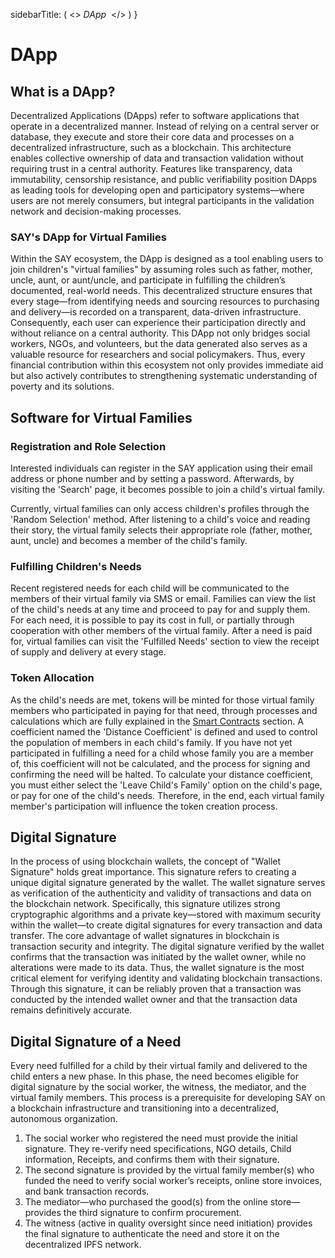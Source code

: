 
  sidebarTitle: (
    <>
      <i>DApp</i>&nbsp;
    </>
  )
}

<div style={{direction: 'ltr', textAlign: 'justify'}}>


# DApp

## What is a DApp?
Decentralized Applications (DApps) refer to software applications that operate in a decentralized manner. Instead of relying on a central server or database, they execute and store their core data and processes on a decentralized infrastructure, such as a blockchain. This architecture enables collective ownership of data and transaction validation without requiring trust in a central authority. Features like transparency, data immutability, censorship resistance, and public verifiability position DApps as leading tools for developing open and participatory systems—where users are not merely consumers, but integral participants in the validation network and decision-making processes.
### SAY's DApp for Virtual Families
Within the SAY ecosystem, the DApp is designed as a tool enabling users to join children's "virtual families" by assuming roles such as father, mother, uncle, aunt, or aunt/uncle, and participate in fulfilling the children’s documented, real-world needs. This decentralized structure ensures that every stage—from identifying needs and sourcing resources to purchasing and delivery—is recorded on a transparent, data-driven infrastructure. Consequently, each user can experience their participation directly and without reliance on a central authority.
This DApp not only bridges social workers, NGOs, and volunteers, but the data generated also serves as a valuable resource for researchers and social policymakers. Thus, every financial contribution within this ecosystem not only provides immediate aid but also actively contributes to strengthening systematic understanding of poverty and its solutions.

## Software for Virtual Families
### Registration and Role Selection
Interested individuals can register in the SAY application using their email address or phone number and by setting a password. Afterwards, by visiting the 'Search' page, it becomes possible to join a child's virtual family.

Currently, virtual families can only access children's profiles through the 'Random Selection' method. After listening to a child's voice and reading their story, the virtual family selects their appropriate role (father, mother, aunt, uncle) and becomes a member of the child's family.


### Fulfilling Children's Needs
Recent registered needs for each child will be communicated to the members of their virtual family via SMS or email. Families can view the list of the child's needs at any time and proceed to pay for and supply them. For each need, it is possible to pay its cost in full, or partially through cooperation with other members of the virtual family. After a need is paid for, virtual families can visit the 'Fulfilled Needs' section to view the receipt of supply and delivery at every stage.

### Token Allocation
As the child's needs are met, tokens will be minted for those virtual family members who participated in paying for that need, through processes and calculations which are fully explained in the [Smart Contracts](https://docs-v2.saydao.org/en/docs/smart-contracts) section. A coefficient named the 'Distance Coefficient' is defined and used to control the population of members in each child's family. If you have not yet participated in fulfilling a need for a child whose family you are a member of, this coefficient will not be calculated, and the process for signing and confirming the need will be halted. To calculate your distance coefficient, you must either select the 'Leave Child's Family' option on the child's page, or pay for one of the child's needs. Therefore, in the end, each virtual family member's participation will influence the token creation process.




## Digital Signature

In the process of using blockchain wallets, the concept of "Wallet Signature" holds great importance. This signature refers to creating a unique digital signature generated by the wallet. The wallet signature serves as verification of the authenticity and validity of transactions and data on the blockchain network.
Specifically, this signature utilizes strong cryptographic algorithms and a private key—stored with maximum security within the wallet—to create digital signatures for every transaction and data transfer.
The core advantage of wallet signatures in blockchain is transaction security and integrity. The digital signature verified by the wallet confirms that the transaction was initiated by the wallet owner, while no alterations were made to its data.
Thus, the wallet signature is the most critical element for verifying identity and validating blockchain transactions. Through this signature, it can be reliably proven that a transaction was conducted by the intended wallet owner and that the transaction data remains definitively accurate.

## Digital Signature of a Need
Every need fulfilled for a child by their virtual family and delivered to the child enters a new phase. In this phase, the need becomes eligible for digital signature by the social worker, the witness, the mediator, and the virtual family members. 
This process is a prerequisite for developing SAY on a blockchain infrastructure and transitioning into a decentralized, autonomous organization.
1.	The social worker who registered the need must provide the initial signature. They re-verify need specifications, NGO details, Child information, Receipts, and confirms them with their signature.
2.	The second signature is provided by the virtual family member(s) who funded the need to verify social worker’s receipts, online store invoices, and bank transaction records.
3.	The mediator—who purchased the good(s) from the online store—provides the third signature to confirm procurement.
4.	The witness (active in quality oversight since need initiation) provides the final signature to authenticate the need and store it on the decentralized IPFS network.

</div> 

